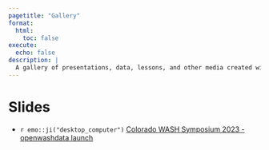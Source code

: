 ```yaml
---
pagetitle: "Gallery"
format:
  html:
    toc: false
execute:
  echo: false
description: |
  A gallery of presentations, data, lessons, and other media created within openwashdata. 
---
```


# Slides

- `r emo::ji("desktop_computer")` [Colorado WASH Symposium 2023 - openwashdata launch](/slides/) 
